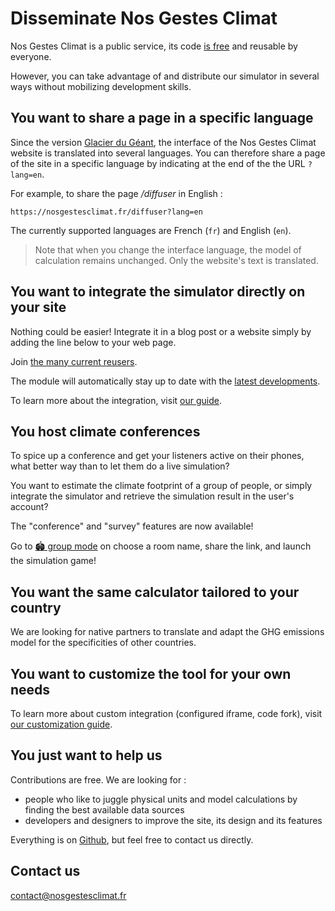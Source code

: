 # Disseminate Nos Gestes Climat

Nos Gestes Climat is a public service, its code <a href="/documentation">is free</a> and reusable by everyone.

However, you can take advantage of and distribute our simulator in several ways without mobilizing development skills.

## You want to share a page in a specific language

Since the version <a href="https://nosgestesclimat.fr/nouveautés/glacier-du-géant">Glacier du Géant</a>, the interface of the Nos Gestes Climat website is translated into several languages. You can therefore share a page of the site in a specific language by indicating at the end of the the URL `?lang=en`.

For example, to share the page _/diffuser_ in English :

`https://nosgestesclimat.fr/diffuser?lang=en`

The currently supported languages are French (`fr`) and English (`en`).

> Note that when you change the interface language, the model of calculation remains unchanged. Only the website's text is translated.

## You want to integrate the simulator directly on your site

Nothing could be easier! Integrate it in a blog post or a website simply by adding the line below to your web page.

<script
  id="nosgestesclimat"
  src="https://nosgestesclimat.fr/iframe.js"></script>

Join <a href="/ambassadeurs">the many current reusers</a>.

The module will automatically stay up to date with the <a href="/nouveautés">latest developments</a>.

To learn more about the integration, visit <a href="https://github.com/datagir/nosgestesclimat-site/blob/master/PERSONNALISATION.md">our guide</a>.

## You host climate conferences

To spice up a conference and get your listeners active on their phones, what better way than to let them do a live simulation?

You want to estimate the climate footprint of a group of people, or simply integrate the simulator and retrieve the simulation result in the user's account?

The "conference" and "survey" features are now available!

Go to <a href="sondages.nosgestesclimat.fr">🏟️ group mode</a> on choose a room name, share the link, and launch the simulation game!

## You want the same calculator tailored to your country

We are looking for native partners to translate and adapt the GHG emissions model for the specificities of other countries.

## You want to customize the tool for your own needs

To learn more about custom integration (configured iframe, code fork), visit <a href="https://github.com/datagir/nosgestesclimat-site/blob/master/PERSONNALISATION.md">our customization guide</a>.

## You just want to help us

Contributions are free. We are looking for :

- people who like to juggle physical units and model calculations by finding the best available data sources
- developers and designers to improve the site, its design and its features

Everything is on <a href="https://github.com/datagir/?q=nosgestesclimat&type=&language=&sort=">Github</a>, but feel free to contact us directly.

## Contact us

contact@nosgestesclimat.fr
